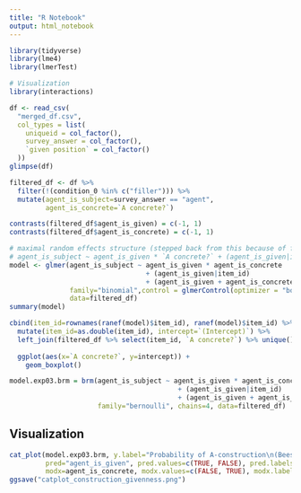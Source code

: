 ```yaml
---
title: "R Notebook"
output: html_notebook
---
```



```r
library(tidyverse)
library(lme4)
library(lmerTest)

# Visualization
library(interactions)
```

```r
df <- read_csv(
  "merged_df.csv",
  col_types = list(
    uniqueid = col_factor(),
    survey_answer = col_factor(),
    `given position` = col_factor()
  ))
glimpse(df)
```
```r
filtered_df <- df %>% 
  filter(!(condition_0 %in% c("filler"))) %>% 
  mutate(agent_is_subject=survey_answer == "agent",
         agent_is_concrete=`A concrete?`)
```

```r
contrasts(filtered_df$agent_is_given) = c(-1, 1)
contrasts(filtered_df$agent_is_concrete) = c(-1, 1)
```


```r
# maximal random effects structure (stepped back from this because of failure to converge):
# agent_is_subject ~ agent_is_given * `A concrete?` + (agent_is_given|item_id) + (agent_is_given * `A concrete?`|uniqueid)
model <- glmer(agent_is_subject ~ agent_is_given * agent_is_concrete
                                  + (agent_is_given|item_id)
                                  + (agent_is_given + agent_is_concrete|uniqueid),
               family="binomial",control = glmerControl(optimizer = "bobyqa", optCtrl = list(maxfun=2e5)),
               data=filtered_df)
summary(model)
```


```r
cbind(item_id=rownames(ranef(model)$item_id), ranef(model)$item_id) %>% 
  mutate(item_id=as.double(item_id), intercept=`(Intercept)`) %>% 
  left_join(filtered_df %>% select(item_id, `A concrete?`) %>% unique()) %>% 
  
  ggplot(aes(x=`A concrete?`, y=intercept)) +
    geom_boxplot()
```

```r
model.exp03.brm = brm(agent_is_subject ~ agent_is_given * agent_is_concrete
                                          + (agent_is_given|item_id)
                                          + (agent_is_given + agent_is_concrete|uniqueid),
                      family="bernoulli", chains=4, data=filtered_df)
```

## Visualization

```r
cat_plot(model.exp03.brm, y.label="Probability of A-construction\n(Bees are swarming)",
         pred="agent_is_given", pred.values=c(TRUE, FALSE), pred.labels=c("Agent (Bees)", "Location (The garden)"), x.label="Given entity",
         modx=agent_is_concrete, modx.values=c(FALSE, TRUE), modx.labels=c("Abstract agent", "Concrete agent"), legend.main="Concreteness")
ggsave("catplot_construction_givenness.png")
```

